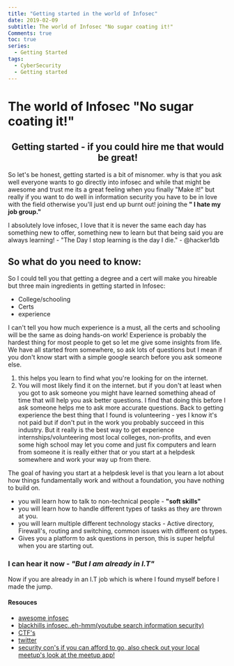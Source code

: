 ```yaml
---
title: "Getting started in the world of Infosec"
date: 2019-02-09
subtitle: The world of Infosec "No sugar coating it!"
Comments: true
toc: true
series:
  - Getting Started
tags:
  - CyberSecurity
  - Getting started
---
```


# The world of Infosec "No sugar coating it!"

## <center><strong> Getting started - if you could hire me that would be great! </strong><center>

So let's be honest, getting started is a bit of misnomer.
why is that you ask well everyone wants to go directly into infosec and while that might be awesome and trust me
its a great feeling when you finally "Make it!" but really if you want to do well in information security you have
to be in love with the field otherwise you'll just end up burnt out! joining the **" I hate my job group."**

I absolutely love infosec, I love that it is never the same each day has something new to offer, something new to learn
but that being said you are always learning! - "The Day I stop learning is the day I die." - @hacker1db

## So what do you need to know:

So I could tell you that getting a degree and a cert will make you hireable but three main ingredients in getting
started in Infosec:

- College/schooling
- Certs
- experience

I can't tell you how much experience is a must, all the certs and schooling will be the same as doing hands-on
work! Experience is probably the hardest thing for most people to get so let me give some insights from life.
We have all started from somewhere, so ask lots of questions but I mean if you don't know start with a simple google
search before you ask someone else.

1. this helps you learn to find what you're looking for on the internet.
2. You will most likely find it on the internet. but if you don't at least when you got to ask someone you might have
   learned something ahead of time that will help you ask better questions. I find that doing this before I ask someone
   helps me to ask more accurate questions.
   Back to getting experience the best thing that I found is volunteering - yes I know it's not paid but if don't put in the work you probably succeed in this industry. But it really is the best way to get experience internships/volunteering most local colleges, non-profits, and even some high school may let you come and just fix computers and learn from
   someone it is really either that or you start at a helpdesk somewhere and work your way up from there.

The goal of having you start at a helpdesk level is that you learn a lot about how things fundamentally work and without a
foundation, you have nothing to build on.

- you will learn how to talk to non-technical people - **"soft skills"**
- you will learn how to handle different types of tasks as they are thrown at you.
- you will learn multiple different technology stacks - Active directory, Firewall's, routing and switching, common
  issues with different os types.
- Gives you a platform to ask questions in person, this is super helpful when you are starting out.

### I can hear it now - _"But I am already in I.T"_

Now if you are already in an I.T job which is where I found myself before I made the jump.

#### Resouces

- [awesome infosec](https://github.com/onlurking/awesome-infosec)
- [blackhills infosec..eh-hmm(youtube search information security)](https://www.blackhillsinfosec.com/blog/)
- [CTF's](https://github.com/apsdehal/awesome-ctf)
- [twitter](https://twitter.com/hacker1db)
- [security con's if you can afford to go, also check out your local meetup's look at the meetup app!](https://www.meetup.com/apps/)
